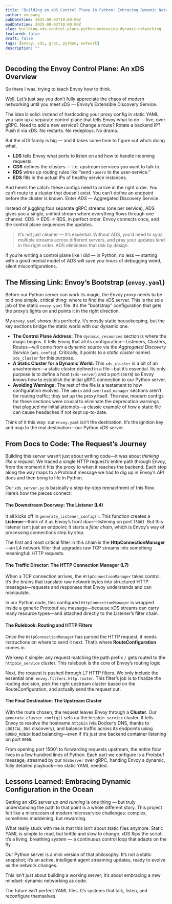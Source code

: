 ```yaml
---
title: "Building an xDS Control Plane in Python: Embracing Dynamic Networking"
author: eunsang
pubDatetime: 2025-08-03T10:00:00Z
modDatetime: 2025-08-03T10:00:00Z
slug: building-xds-control-plane-python-embracing-dynamic-networking
featured: false
draft: false
tags: [envoy, xds, grpc, python, network]
description: ""
---
```


## Decoding the Envoy Control Plane: An xDS Overview

So there I was, trying to teach Envoy how to think.

Well. Let’s just say you don’t fully appreciate the chaos of modern networking until you meet xDS — Envoy’s Extensible Discovery Service.

The idea is solid: instead of hardcoding your proxy config in static YAML, you spin up a separate control plane that tells Envoy what to do — live, over gRPC. Need to add a new service? Change a route? Rotate a backend IP? Push it via xDS. No restarts. No redeploys. No drama.

But the xDS family is big — and it takes some time to figure out who’s doing what.

* **LDS** tells Envoy what ports to listen on and how to handle incoming requests.
* **CDS** defines the clusters — i.e. upstream services you want to talk to.
* **RDS** wires up routing rules like “send `/users` to the user-service.”
* **EDS** fills in the actual IPs of healthy service instances.

And here’s the catch: these configs need to arrive in the right order. You can’t route to a cluster that doesn’t exist. You can’t define an endpoint before the cluster is known. Enter *ADS* — Aggregated Discovery Service.

Instead of juggling four separate gRPC streams (one per service), ADS gives you a single, unified stream where everything flows through one channel. CDS → EDS → RDS, in perfect order. Envoy connects once, and the control plane sequences the updates.

> It’s not just cleaner — it’s essential. Without ADS, you’d need to sync multiple streams across different servers, and pray your updates land in the right order. ADS eliminates that risk by design.

If you’re writing a control plane like I did — in Python, no less — starting with a good mental model of ADS will save you hours of debugging weird, silent misconfigurations.

## The Missing Link: Envoy’s Bootstrap (`envoy.yaml`)

Before our Python server can work its magic, the Envoy proxy needs to be told one simple, critical thing: where to find the xDS server. This is the sole job of the static `envoy.yaml` file. It’s the "bootstrap" configuration that gets the proxy’s lights on and points it in the right direction.

My `envoy.yaml` shows this perfectly. It’s mostly static housekeeping, but the key sections bridge the static world with our dynamic one.

* **The Control Plane Address:** The `dynamic_resources` section is where the magic begins. It tells Envoy that all its configuration—Listeners, Clusters, Routes—will come from a dynamic source via the *Aggregated Discovery Service* (`ads_config`). Critically, it points to a *static cluster* named `xds_cluster` for this purpose.
* **A Static Cluster for a Dynamic World:** This `xds_cluster` is a bit of an anachronism—a static cluster defined in a file—but it’s essential. Its only purpose is to define a host (`xds-server`) and a port (`5678`) so Envoy knows how to establish the initial gRPC connection to our Python server.
* **Avoiding Warnings:** The rest of the file is a testament to how configuration evolves. The `admin` and `overload_manager` sections aren’t for routing traffic; they set up the proxy itself. The new, modern configs for these sections were crucial to eliminate the deprecation warnings that plagued my initial attempts—a classic example of how a static file can cause headaches if not kept up-to-date.

Think of it this way: our `envoy.yaml` isn’t the destination. It’s the ignition key and map to the real destination—our Python xDS server.

## From Docs to Code: The Request’s Journey

Building this server wasn’t just about writing code—it was about *thinking like a request*. We traced a single HTTP request’s entire path through Envoy, from the moment it hits the proxy to when it reaches the backend. Each stop along the way maps to a Protobuf message we had to dig up in Envoy’s API docs and then bring to life in Python.

Our `xds_server.py` is basically a step-by-step reenactment of this flow. Here’s how the pieces connect:

#### The Downstream Doorway: The Listener (L4)

It all kicks off in `generate_listener_config()`. This function creates a **Listener**—think of it as Envoy’s front door—listening on port `15001`. But this listener isn’t just an endpoint; it starts a *filter chain*, which is Envoy’s way of processing connections step by step.

The first and most critical filter in this chain is the **HttpConnectionManager**—an L4 network filter that upgrades raw TCP streams into something meaningful: HTTP requests.

#### The Traffic Director: The HTTP Connection Manager (L7)

When a TCP connection arrives, the `HttpConnectionManager` takes control. It’s the brains that translate raw network bytes into structured HTTP messages—requests and responses that Envoy understands and can manipulate.

In our Python code, this configured `HttpConnectionManager` is wrapped inside a generic Protobuf `Any` message—because xDS streams can carry many resource types—and attached directly to the Listener’s filter chain.

#### The Rulebook: Routing and HTTP Filters

Once the `HttpConnectionManager` has parsed the HTTP request, it needs instructions on where to send it next. That’s where **RouteConfiguration** comes in.

We keep it simple: any request matching the path prefix `/` gets routed to the `httpbin_service` cluster. This rulebook is the core of Envoy’s routing logic.

Next, the request is pushed through L7 HTTP filters. We only include the essential one: `envoy.filters.http.router`. This filter’s job is to finalize the routing decision, pick the right upstream cluster based on the RouteConfiguration, and actually send the request out.

#### The Final Destination: The Upstream Cluster

With the route chosen, the request leaves Envoy through a **Cluster**. Our `generate_cluster_config()` sets up the `httpbin_service` cluster. It tells Envoy to resolve the hostname `httpbin` (via Docker’s DNS, thanks to `LOGICAL_DNS` discovery), and balance traffic across its endpoints using `ROUND_ROBIN` load balancing—even if it’s just one backend container listening on port `8000`.

From opening port 15001 to forwarding requests upstream, the entire flow lives in a few hundred lines of Python. Each part we configure is a Protobuf message, streamed by our `XdsServer` over gRPC, handing Envoy a dynamic, fully detailed playbook—no static YAML needed.

## Lessons Learned: Embracing Dynamic Configuration in the Ocean

Getting an xDS server *up and running* is one thing — but truly understanding the path to that point is a whole different story. This project felt like a microcosm of modern microservice challenges: complex, sometimes maddening, but rewarding.

What really stuck with me is that this isn’t about static files anymore. Static YAML is simple to read, but brittle and slow to change. xDS flips the script: it’s a living, breathing system — a continuous control loop that adapts on the fly.

Our Python server is a mini version of that philosophy. It’s not a static snapshot; it’s an active, intelligent agent streaming updates, ready to evolve as the network changes.

This isn’t just about building a working server; it’s about embracing a new mindset: dynamic networking as code.

The future isn’t perfect YAML files. It’s systems that talk, listen, and reconfigure themselves.
